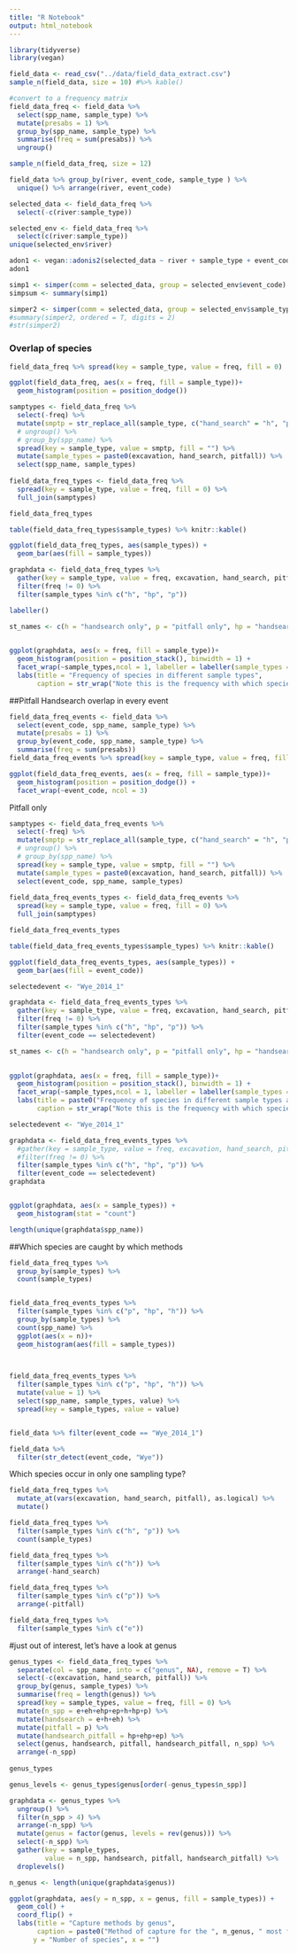 ```yaml
---
title: "R Notebook"
output: html_notebook
---
```


```r
library(tidyverse)
library(vegan)
```

```r
field_data <- read_csv("../data/field_data_extract.csv")
sample_n(field_data, size = 10) #%>% kable()
```

```r
#convert to a frequency matrix
field_data_freq <- field_data %>% 
  select(spp_name, sample_type) %>%
  mutate(presabs = 1) %>%
  group_by(spp_name, sample_type) %>% 
  summarise(freq = sum(presabs)) %>% 
  ungroup()

sample_n(field_data_freq, size = 12)
```


```r
field_data %>% group_by(river, event_code, sample_type ) %>% 
  unique() %>% arrange(river, event_code)

```


```r
selected_data <- field_data_freq %>%  
  select(-c(river:sample_type))

selected_env <- field_data_freq %>%  
  select(c(river:sample_type))
unique(selected_env$river)

adon1 <- vegan::adonis2(selected_data ~ river + sample_type + event_code, data = selected_env, permutations = 120, method = "jaccard", by = "terms") 
adon1
```

```r
simp1 <- simper(comm = selected_data, group = selected_env$event_code)
simpsum <- summary(simp1)
```

```r
simper2 <- simper(comm = selected_data, group = selected_env$sample_type)
#summary(simper2, ordered = T, digits = 2)
#str(simper2)
```


### Overlap of species

```r

field_data_freq %>% spread(key = sample_type, value = freq, fill = 0)
```


```r
ggplot(field_data_freq, aes(x = freq, fill = sample_type))+
  geom_histogram(position = position_dodge())
```



```r
samptypes <- field_data_freq %>% 
  select(-freq) %>% 
  mutate(smptp = str_replace_all(sample_type, c("hand_search" = "h", "pitfall" = "p", "excavation" = "e" ))) %>% 
  # ungroup() %>% 
  # group_by(spp_name) %>%
  spread(key = sample_type, value = smptp, fill = "") %>% 
  mutate(sample_types = paste0(excavation, hand_search, pitfall)) %>% 
  select(spp_name, sample_types)
  
field_data_freq_types <- field_data_freq %>% 
  spread(key = sample_type, value = freq, fill = 0) %>% 
  full_join(samptypes)

field_data_freq_types
```

```r
table(field_data_freq_types$sample_types) %>% knitr::kable()
```


```r
ggplot(field_data_freq_types, aes(sample_types)) +
  geom_bar(aes(fill = sample_types))
```


```r
graphdata <- field_data_freq_types %>% 
  gather(key = sample_type, value = freq, excavation, hand_search, pitfall) %>% 
  filter(freq != 0) %>% 
  filter(sample_types %in% c("h", "hp", "p"))

labeller()

st_names <- c(h = "handsearch only", p = "pitfall only", hp = "handsearch and pitfall")

  
ggplot(graphdata, aes(x = freq, fill = sample_type))+
  geom_histogram(position = position_stack(), binwidth = 1) +
  facet_wrap(~sample_types,ncol = 1, labeller = labeller(sample_types = st_names)) +
  labs(title = "Frequency of species in different sample types", 
       caption = str_wrap("Note this is the frequency with which species occur in different sample types, not the frequency of teh species within a particular sample.", width = 80, ))
```


##Pitfall Handsearch overlap in every event

```r
field_data_freq_events <- field_data %>% 
  select(event_code, spp_name, sample_type) %>%
  mutate(presabs = 1) %>%
  group_by(event_code, spp_name, sample_type) %>% 
  summarise(freq = sum(presabs))
field_data_freq_events %>% spread(key = sample_type, value = freq, fill = 0)
```


```r
ggplot(field_data_freq_events, aes(x = freq, fill = sample_type))+
  geom_histogram(position = position_dodge()) +
  facet_wrap(~event_code, ncol = 3)
```


Pitfall only
```r
samptypes <- field_data_freq_events %>% 
  select(-freq) %>% 
  mutate(smptp = str_replace_all(sample_type, c("hand_search" = "h", "pitfall" = "p", "excavation" = "e" ))) %>% 
  # ungroup() %>% 
  # group_by(spp_name) %>%
  spread(key = sample_type, value = smptp, fill = "") %>% 
  mutate(sample_types = paste0(excavation, hand_search, pitfall)) %>% 
  select(event_code, spp_name, sample_types)
  
field_data_freq_events_types <- field_data_freq_events %>% 
  spread(key = sample_type, value = freq, fill = 0) %>% 
  full_join(samptypes)

field_data_freq_events_types
```

```r
table(field_data_freq_events_types$sample_types) %>% knitr::kable()
```


```r
ggplot(field_data_freq_events_types, aes(sample_types)) +
  geom_bar(aes(fill = event_code))
```


```r
selectedevent <- "Wye_2014_1"

graphdata <- field_data_freq_events_types %>% 
  gather(key = sample_type, value = freq, excavation, hand_search, pitfall) %>% 
  filter(freq != 0) %>% 
  filter(sample_types %in% c("h", "hp", "p")) %>% 
  filter(event_code == selectedevent)

st_names <- c(h = "handsearch only", p = "pitfall only", hp = "handsearch and pitfall")

  
ggplot(graphdata, aes(x = freq, fill = sample_type))+
  geom_histogram(position = position_stack(), binwidth = 1) +
  facet_wrap(~sample_types,ncol = 1, labeller = labeller(sample_types = st_names)) +
  labs(title = paste0("Frequency of species in different sample types at ", selectedevent), 
       caption = str_wrap("Note this is the frequency with which species occur in different sample types, not the frequency of the species within a particular sample.", width = 80))
```



```r
selectedevent <- "Wye_2014_1"

graphdata <- field_data_freq_events_types %>% 
  #gather(key = sample_type, value = freq, excavation, hand_search, pitfall) %>% 
  #filter(freq != 0) %>% 
  filter(sample_types %in% c("h", "hp", "p")) %>% 
  filter(event_code == selectedevent)
graphdata


ggplot(graphdata, aes(x = sample_types)) +
  geom_histogram(stat = "count")
```


```r
length(unique(graphdata$spp_name))
```

##Which species are caught by which methods

```r

field_data_freq_types %>%
  group_by(sample_types) %>% 
  count(sample_types)


field_data_freq_events_types %>% 
  filter(sample_types %in% c("p", "hp", "h")) %>% 
  group_by(sample_types) %>% 
  count(spp_name) %>% 
  ggplot(aes(x = n))+
  geom_histogram(aes(fill = sample_types)) 
  


field_data_freq_events_types %>% 
  filter(sample_types %in% c("p", "hp", "h")) %>% 
  mutate(value = 1) %>% 
  select(spp_name, sample_types, value) %>% 
  spread(key = sample_types, value = value)



```



```r
field_data %>% filter(event_code == "Wye_2014_1") 


```



```r
field_data %>% 
  filter(str_detect(event_code, "Wye"))
```


Which species occur in only one sampling type?

```r

field_data_freq_types %>% 
  mutate_at(vars(excavation, hand_search, pitfall), as.logical) %>% 
  mutate()
```

```r
field_data_freq_types %>%
  filter(sample_types %in% c("h", "p")) %>% 
  count(sample_types)

field_data_freq_types %>%
  filter(sample_types %in% c("h")) %>% 
  arrange(-hand_search)

field_data_freq_types %>%
  filter(sample_types %in% c("p")) %>% 
  arrange(-pitfall)

field_data_freq_types %>%
  filter(sample_types %in% c("e")) 
```


#just out of interest, let's have a look at genus
```r
genus_types <- field_data_freq_types %>% 
  separate(col = spp_name, into = c("genus", NA), remove = T) %>% 
  select(-c(excavation, hand_search, pitfall)) %>%
  group_by(genus, sample_types) %>% 
  summarise(freq = length(genus)) %>% 
  spread(key = sample_types, value = freq, fill = 0) %>% 
  mutate(n_spp = e+eh+ehp+ep+h+hp+p) %>% 
  mutate(handsearch = e+h+eh) %>% 
  mutate(pitfall = p) %>% 
  mutate(handsearch_pitfall = hp+ehp+ep) %>% 
  select(genus, handsearch, pitfall, handsearch_pitfall, n_spp) %>% 
  arrange(-n_spp)
  
genus_types
```

```r
genus_levels <- genus_types$genus[order(-genus_types$n_spp)]

graphdata <- genus_types %>%
  ungroup() %>% 
  filter(n_spp > 4) %>% 
  arrange(-n_spp) %>%
  mutate(genus = factor(genus, levels = rev(genus))) %>% 
  select(-n_spp) %>% 
  gather(key = sample_types, 
         value = n_spp, handsearch, pitfall, handsearch_pitfall) %>% 
  droplevels()

n_genus <- length(unique(graphdata$genus))

ggplot(graphdata, aes(y = n_spp, x = genus, fill = sample_types)) +
  geom_col() +
  coord_flip() +
  labs(title = "Capture methods by genus", 
       caption = paste0("Method of capture for the ", n_genus, " most fequently captured genera."),
      y = "Number of species", x = "")
```


